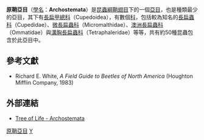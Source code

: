 {{Automatic taxobox
| taxon = Archostemata
| fossil_range = {{fossilrange|160|0}}<small>[[侏罗纪|侏罗纪]]－近期</small>
| image = Tenomerga mucida01.jpg
| image_caption = ''Tenomerga mucida''
| authority = [[Hermann_Julius_Kolbe|Kolbe]], 1908
| subdivision_ranks = [[科_(生物)|科]]
| subdivision = 
[[克勞森甲科|克勞森甲科]]（Crowsoniellidae）<br>
[[長扁蟲科|長扁蟲科]]（Cupedidae）<br>
[[侏羅甲科|侏羅甲科]]（Jurodidae）<br>
[[微長扁蟲科|微長扁蟲科]]（Micromalthidae）<br>
[[澳洲長扁蟲科|澳洲長扁蟲科]]（Ommatidae）<br>
[[溝胸長扁蟲科|溝胸長扁蟲科]]（Tetraphaleridae）<br>
[[Sikhotaeliinidae|Sikhotaeliinidae]]
}}
{{wikispecies|Archostemata}}
'''原鞘亞目'''（[[學名|學名]]：'''Archostemata'''）是[[昆蟲綱|昆蟲綱]][[鞘翅目|鞘翅目]]下的一個[[亞目|亞目]]，也是種類最少的亞目，其下有[[長扁甲總科|長扁甲總科]]（Cupedoidea），有數個[[科_(生物)|科]]，包括較為知名的[[長扁蟲科|長扁蟲科]]（Cupedidae）、[[微長扁蟲科|微長扁蟲科]]（Micromalthidae）、[[澳洲長扁蟲科|澳洲長扁蟲科]]（Ommatidae）與[[溝胸長扁蟲科|溝胸長扁蟲科]]（Tetraphaleridae）等等，共有約50種昆蟲包含於此亞目中。

==參考文獻==
* Richard E. White, ''A Field Guide to Beetles of North America'' (Houghton Mifflin Company, 1983)

==外部連結==
*{{en icon}}[http://tolweb.org/tree?group=Archostemata Tree of Life - Archostemata] {{Wayback|url=http://tolweb.org/tree?group=Archostemata |date=20180822145610 }}
{{Taxonbar|from=Q131126}}

[[Category:原鞘亞目|]]
[[Category:鞘翅目|Y]]